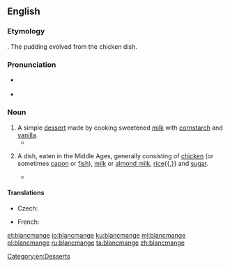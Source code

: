 ==English==
{{wikipedia}}

===Etymology===
{{etyl|fro|en}} {{m|fro|[[blanc]] [[mangier]]||white food}}. The pudding evolved from the chicken dish.

===Pronunciation===
* {{a|UK}} {{IPA|/bləˈmɒn(d)ʒ/|lang=en}}
* {{a|US}} {{IPA|/bləˈmɑn(d)ʒ/|lang=en}}

===Noun===
{{en-noun|~}}

# A simple [[dessert]] made by cooking sweetened [[milk]] with [[cornstarch]] and [[vanilla]].
#* {{quote-text|year=2010|author=Kate Jennings|title=Trouble: Evolution of a Radical: Selected Writings 1970-2010|page=36|passage=I was a snarler. I prided myself on being a snarler. I would go to great lengths to avoid stereotypical feminine behaviour. I thought that in being outrageous or out of control, which I viewed as synonymous, I was thumbing my nose at the patriarchy. My biggest fear about [[AA]] was that I would lose my edge. Turn into '''[[blancmange]]'''.}}
# {{lb|en|historical}} A dish, eaten in the Middle Ages, generally consisting of [[chicken]] (or sometimes [[capon]] or [[fish]]), [[milk]] or [[almond milk]], [[rice]]{{,}} and [[sugar]].
#* {{quote-text|year=2011|author=Annette Hope|title=Londoners' Larder: English Cuisine from Chaucer to the Present|isbn=1780573855|passage=Chaucer's Cook made '''blancmange''' with the best of them, according to the Prologue to the Tales. There were two versions of this popular dish in Chaucer's day, one made with fish and the other with capon or chicken.}}

====Translations====
{{trans-top|dessert}}
* Czech: {{t+|cs|pudink|m}}
{{trans-mid}}
* French: {{t+|fr|blanc-manger|m}}
{{trans-bottom}}

[[Category:en:Desserts]]

[[et:blancmange]]
[[io:blancmange]]
[[ku:blancmange]]
[[ml:blancmange]]
[[pl:blancmange]]
[[ru:blancmange]]
[[ta:blancmange]]
[[zh:blancmange]]